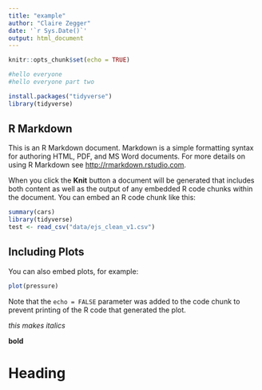 ```yaml
---
title: "example"
author: "Claire Zegger"
date: '`r Sys.Date()`'
output: html_document
---
```


```r
knitr::opts_chunk$set(echo = TRUE)

#hello everyone 
#hello everyone part two 

install.packages("tidyverse")
library(tidyverse)
```

## R Markdown

This is an R Markdown document. Markdown is a simple formatting syntax for authoring HTML, PDF, and MS Word documents. For more details on using R Markdown see <http://rmarkdown.rstudio.com>.

When you click the **Knit** button a document will be generated that includes both content as well as the output of any embedded R code chunks within the document. You can embed an R code chunk like this:

```r
summary(cars)
library(tidyverse)
test <- read_csv("data/ejs_clean_v1.csv")
```

## Including Plots

You can also embed plots, for example:

```r
plot(pressure)
```

Note that the `echo = FALSE` parameter was added to the code chunk to prevent printing of the R code that generated the plot.

*this makes italics*

**bold**

# Heading
